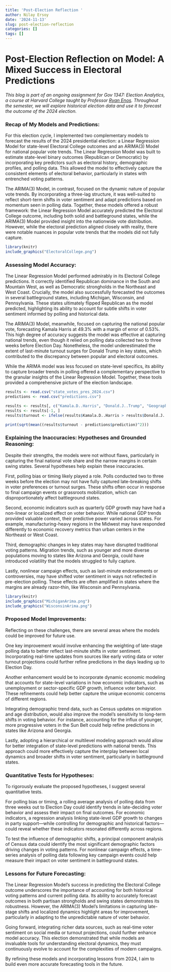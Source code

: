 ```yaml
---
title: 'Post-Election Reflection '
author: Nilay Ersoy
date: '2024-11-13'
slug: post-election-reflection
categories: []
tags: []
---
```







# Post-Election Reflection on Model: A Mixed Success in Electoral Predictions


_This blog is part of an ongoing assignment for Gov 1347: Election Analytics, a course at Harvard College taught by Professor [Ryan Enos](https://www.ryandenos.com). Throughout the semester, we will explore historical election data and use it to forecast the outcome of the 2024 election._




### Recap of My Models and Predictions:

For this election cycle, I implemented two complementary models to forecast the results of the 2024 presidential election: a Linear Regression Model for state-level Electoral College outcomes and an ARIMA(3) Model for national popular vote trends. The Linear Regression Model was built to estimate state-level binary outcomes (Republican or Democratic) by incorporating key predictors such as electoral history, demographic profiles, and polling data. This allowed the model to effectively capture the consistent elements of electoral behavior, particularly in states with entrenched voting patterns.

The ARIMA(3) Model, in contrast, focused on the dynamic nature of popular vote trends. By incorporating a three-lag structure, it was well-suited to reflect short-term shifts in voter sentiment and adapt predictions based on momentum seen in polling data. Together, these models offered a robust framework: the Linear Regression Model accurately predicted the Electoral College outcome, including both solid and battleground states, while the ARIMA(3) Model provided insight into the nationwide vote distribution. However, while the electoral prediction aligned closely with reality, there were notable nuances in popular vote trends that the models did not fully capture.

```r
library(knitr)
include_graphics("ElectoralCollege.png")
```


### Assessing Model Accuracy:

The Linear Regression Model performed admirably in its Electoral College predictions. It correctly identified Republican dominance in the South and Mountain West, as well as Democratic strongholds in the Northeast and West Coast. Crucially, the model also successfully forecasted the outcomes in several battleground states, including Michigan, Wisconsin, and Pennsylvania. These states ultimately flipped Republican as the model predicted, highlighting its ability to account for subtle shifts in voter sentiment informed by polling and historical data.

The ARIMA(3) Model, meanwhile, focused on capturing the national popular vote, forecasting Kamala Harris at 49.3% with a margin of error of 0.53%. This high degree of accuracy suggests the model was effective at capturing national trends, even though it relied on polling data collected two to three weeks before Election Day. Nonetheless, the model underestimated the extent of last-minute turnout surges for Donald Trump in key states, which contributed to the discrepancy between popular and electoral outcomes.

While the ARIMA model was less focused on state-level specifics, its ability to capture broader trends in polling offered a complementary perspective to the granular insights of the Linear Regression Model. Together, these tools provided a comprehensive picture of the election landscape.


```r
results <- read.csv("state_votes_pres_2024.csv")
predictions <- read.csv("predictions.csv")

results <- results[, c("Kamala.D..Harris", "Donald.J..Trump", "Geographic.Name")]
results <- results[-1, ]
results$turnout <- ifelse(results$Kamala.D..Harris > results$Donald.J..Trump, 1, 0)

print(sqrt(mean((results$turnout - predictions$prediction)^2)))


```




### Explaining the Inaccuracies: Hypotheses and Grounded Reasoning:

Despite their strengths, the models were not without flaws, particularly in capturing the final national vote share and the narrow margins in certain swing states. Several hypotheses help explain these inaccuracies.

First, polling bias or timing likely played a role. Polls conducted two to three weeks before the election may not have fully captured late-breaking shifts in voter preferences or turnout surges. These shifts often occur in response to final campaign events or grassroots mobilization, which can disproportionately affect battleground states.

Second, economic indicators such as quarterly GDP growth may have had a non-linear or localized effect on voter behavior. While national GDP trends provided valuable context, their predictive power varied across states. For example, manufacturing-heavy regions in the Midwest may have responded differently to economic recovery metrics than urban centers in the Northeast or West Coast.

Third, demographic changes in key states may have disrupted traditional voting patterns. Migration trends, such as younger and more diverse populations moving to states like Arizona and Georgia, could have introduced volatility that the models struggled to fully capture.

Lastly, nonlinear campaign effects, such as last-minute endorsements or controversies, may have shifted voter sentiment in ways not reflected in pre-election polling. These effects are often amplified in states where the margins are already razor-thin, like Wisconsin and Pennsylvania.


```r
library(knitr)
include_graphics("MichiganArima.png")
include_graphics("WisconsinArima.png")
```






### Proposed Model Improvements:

Reflecting on these challenges, there are several areas where the models could be improved for future use.

One key improvement would involve enhancing the weighting of late-stage polling data to better reflect last-minute shifts in voter sentiment. Incorporating real-time updates from sources like early voting data or voter turnout projections could further refine predictions in the days leading up to Election Day.

Another enhancement would be to incorporate dynamic economic modeling that accounts for state-level variations in how economic indicators, such as unemployment or sector-specific GDP growth, influence voter behavior. These refinements could help better capture the unique economic concerns of different regions.

Integrating demographic trend data, such as Census updates on migration and age distribution, would also improve the model's sensitivity to long-term shifts in voting behavior. For instance, accounting for the influx of younger, more progressive voters in the Sun Belt could help refine predictions in states like Arizona and Georgia.

Lastly, adopting a hierarchical or multilevel modeling approach would allow for better integration of state-level predictions with national trends. This approach could more effectively capture the interplay between local dynamics and broader shifts in voter sentiment, particularly in battleground states.




### Quantitative Tests for Hypotheses:

To rigorously evaluate the proposed hypotheses, I suggest several quantitative tests.

For polling bias or timing, a rolling average analysis of polling data from three weeks out to Election Day could identify trends in late-deciding voter behavior and assess their impact on final outcomes. For economic indicators, a regression analysis linking state-level GDP growth to changes in party support—while controlling for demographic and historical factors—could reveal whether these indicators resonated differently across regions.

To test the influence of demographic shifts, a principal component analysis of Census data could identify the most significant demographic factors driving changes in voting patterns. For nonlinear campaign effects, a time-series analysis of polling data following key campaign events could help measure their impact on voter sentiment in battleground states.




### Lessons for Future Forecasting:

The Linear Regression Model’s success in predicting the Electoral College outcome underscores the importance of accounting for both historical voting patterns and current polling data. Its ability to accurately forecast outcomes in both partisan strongholds and swing states demonstrates its robustness. However, the ARIMA(3) Model’s limitations in capturing late-stage shifts and localized dynamics highlight areas for improvement, particularly in adapting to the unpredictable nature of voter behavior.

Going forward, integrating richer data sources, such as real-time voter sentiment on social media or turnout projections, could further enhance model accuracy. This election demonstrated that while models are invaluable tools for understanding electoral dynamics, they must continuously evolve to account for the complexities of modern campaigns.

By refining these models and incorporating lessons from 2024, I aim to build even more accurate forecasting tools in the future.
